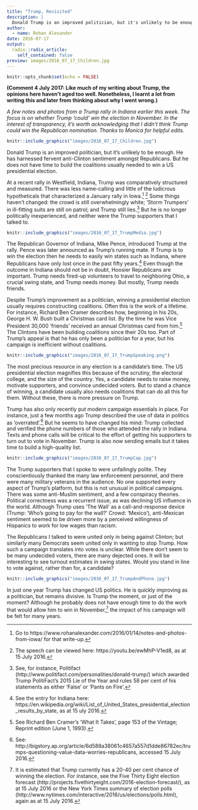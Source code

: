 ```yaml
---
title: "Trump, Revisited"
description: |
  Donald Trump is an improved politician, but it's unlikely to be enough. He has harnessed fervent anti-Clinton sentiment amongst Republicans. But he does not have time to build the coalitions usually needed to win a US presidential election.
author:
  - name: Rohan Alexander
date: 2016-07-17
output:
  radix::radix_article:
    self_contained: false
preview: images/2016_07_17_Children.jpg
---
```


```r
knitr::opts_chunk$set(echo = FALSE)
```

**(Comment 4 July 2017: Like much of my writing about Trump, the opinions here haven't aged too well. Nonetheless, I learnt a lot from writing this and later from thinking about why I went wrong.)**

*A few notes and photos from a Trump rally in Indiana earlier this week. The focus is on whether Trump 'could' win the election in November. In the interest of transparency, it's worth acknowledging that I didn't think Trump could win the Republican nomination. Thanks to Monica for helpful edits.*

```r
knitr::include_graphics("images/2016_07_17_Children.jpg")
```

Donald Trump is an improved politician, but it's unlikely to be enough. He has harnessed fervent anti-Clinton sentiment amongst Republicans. But he does not have time to build the coalitions usually needed to win a US presidential election.

At a recent rally in Westfield, Indiana, Trump was comparatively structured and measured. There was less name-calling and little of the ludicrous hypotheticals that characterized a January rally in Iowa.[^1] [^2] Some things haven't changed: the crowd is still overwhelmingly white; 'Storm Trumpers' in ill-fitting suits are still on patrol; and Trump still lies.[^3] But he is no longer politically inexperienced, and neither were the Trump supporters that I talked to. 

```r
knitr::include_graphics("images/2016_07_17_TrumpMedia.jpg")
```

The Republican Governor of Indiana, Mike Pence, introduced Trump at the rally. Pence was later announced as Trump's running mate. If Trump is to win the election then he needs to easily win states such as Indiana, where Republicans have only lost once in the past fifty years.[^4] Even though the outcome in Indiana should not be in doubt, Hoosier Republicans are important. Trump needs fired-up volunteers to travel to neighboring Ohio, a crucial swing state, and Trump needs money. But mostly, Trump needs friends.

Despite Trump's improvement as a politician, winning a presidential election usually requires constructing coalitions. Often this is the work of a lifetime. For instance, Richard Ben Cramer describes how, beginning in his 20s, George H. W. Bush built a Christmas card list. By the time he was Vice President 30,000 'friends' received an annual Christmas card from him.[^5] The Clintons have been building coalitions since their 20s too. Part of Trump's appeal is that he has only been a politician for a year, but his campaign is inefficient without coalitions.

```r
knitr::include_graphics("images/2016_07_17_TrumpSpeaking.png")
```

The most precious resource in any election is a candidate's time. The US presidential election magnifies this because of the scrutiny, the electoral college, and the size of the country. Yes, a candidate needs to raise money, motivate supporters, and convince undecided voters. But to stand a chance of winning, a candidate usually also needs coalitions that can do all this for them. Without these, there is more pressure on Trump.

Trump has also only recently put modern campaign essentials in place. For instance, just a few months ago Trump described the use of data in politics as 'overrated'.[^6] But he seems to have changed his mind: Trump collected and verified the phone numbers of those who attended the rally in Indiana. Texts and phone calls will be critical to the effort of getting his supporters to turn out to vote in November. Trump is also now sending emails but it takes time to build a high-quality list. 

```r
knitr::include_graphics("images/2016_07_17_TrumpCap.jpg")
```

The Trump supporters that I spoke to were unfailingly polite. They conscientiously thanked the many law enforcement personnel, and there were many military veterans in the audience. No one supported every aspect of Trump's platform, but this is not unusual in political campaigns. There was some anti-Muslim sentiment, and a few conspiracy theories. Political correctness was a recurrent issue, as was declining US influence in the world. Although Trump uses 'The Wall' as a call-and-response device (Trump: 'Who's going to pay for the wall?' Crowd: 'Mexico'), anti-Mexican sentiment seemed to be driven more by a perceived willingness of Hispanics to work for low wages than racism.

The Republicans I talked to were united only in being against Clinton; but similarly many Democrats seem united only in wanting to stop Trump. How such a campaign translates into votes is unclear. While there don't seem to be many undecided voters, there are many dejected ones. It will be interesting to see turnout estimates in swing states. Would you stand in line to vote against, rather than for, a candidate?

```r
knitr::include_graphics("images/2016_07_17_TrumpAndPhone.jpg")
```

In just one year Trump has changed US politics. He is quickly improving as a politician, but remains divisive. Is Trump the moment, or just of the moment? Although he probably does not have enough time to do the work that would allow him to win in November,[^7] the impact of his campaign will be felt for many years.


[^1]: Go to https://www.rohanalexander.com/2016/01/14/notes-and-photos-from-iowa/ for that write-up.

[^2]: The speech can be viewed here: https://youtu.be/ewMhP-V1ed8, as at 15 July 2016. 

[^3]: See, for instance, Politifact (http://www.politifact.com/personalities/donald-trump/) which awarded Trump PolitiFact's 2015 Lie of the Year and rules 58 per cent of his statements as either 'False' or 'Pants on Fire'.

[^4]: See the entry for Indiana here: https://en.wikipedia.org/wiki/List_of_United_States_presidential_election_results_by_state, as at 15 uly 2016. 

[^5]: See Richard Ben Cramer's 'What It Takes', page 153 of the Vintage; Reprint edition (June 1, 1993).

[^6]: See: http://bigstory.ap.org/article/6d588a38061c4657a557d1dde86782ec/trumps-questioning-value-data-worries-republicans, accessed 15 July 2016.

[^7]: It is estimated that Trump currently has a 20-40 per cent chance of winning the election. For instance, see the Five Thirty Eight election forecast (http://projects.fivethirtyeight.com/2016-election-forecast/), as at 15 July 2016 or the New York Times summary of election polls (http://www.nytimes.com/interactive/2016/us/elections/polls.html), again as at 15 July 2016.




